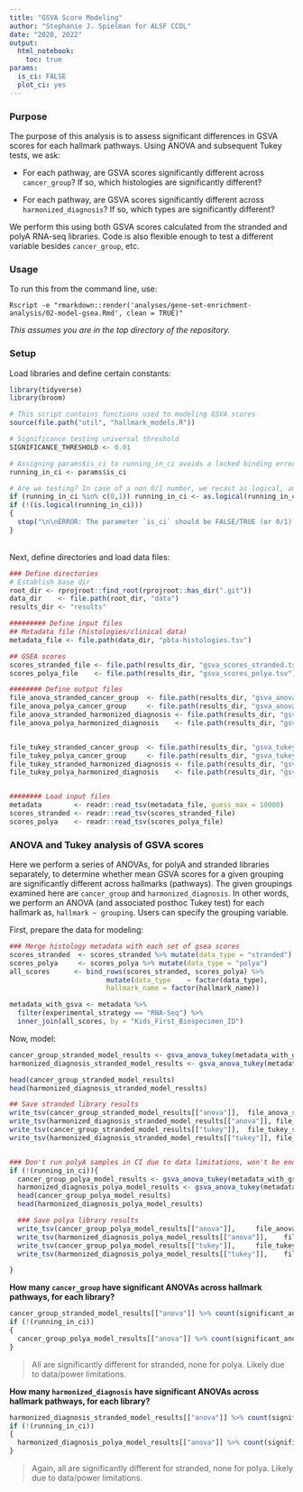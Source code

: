 ```yaml
---
title: "GSVA Score Modeling"
author: "Stephanie J. Spielman for ALSF CCDL"
date: "2020, 2022"
output: 
  html_notebook:
    toc: true
params:
  is_ci: FALSE
  plot_ci: yes
---
```


### Purpose

The purpose of this analysis is to assess significant differences in GSVA scores for each hallmark pathways. Using ANOVA and subsequent Tukey tests, we ask:

+ For each pathway, are GSVA scores significantly different across `cancer_group`? If so, which histologies are significantly different?

+ For each pathway, are GSVA scores significantly different across `harmonized_diagnosis`? If so, which types are significantly different?

We perform this using both GSVA scores calculated from the stranded and polyA RNA-seq libraries. Code is also flexible enough to test a different variable besides `cancer_group`, etc.

### Usage

To run this from the command line, use:
```
Rscript -e "rmarkdown::render('analyses/gene-set-enrichment-analysis/02-model-gsea.Rmd', clean = TRUE)" 
```
_This assumes you are in the top directory of the repository._

### Setup

Load libraries and define certain constants:

```r
library(tidyverse)
library(broom)

# This script contains functions used to modeling GSVA scores
source(file.path("util", "hallmark_models.R"))

# Significance testing universal threshold
SIGNIFICANCE_THRESHOLD <- 0.01

# Assigning params$is_ci to running_in_ci avoids a locked binding error
running_in_ci <- params$is_ci

# Are we testing? In case of a non 0/1 number, we recast as logical, and then ensure logical.
if (running_in_ci %in% c(0,1)) running_in_ci <- as.logical(running_in_ci)
if (!(is.logical(running_in_ci)))
{
  stop("\n\nERROR: The parameter `is_ci` should be FALSE/TRUE (or 0/1).")
}

```


<br>
Next, define directories and load data files:

```r
### Define directories
# Establish base dir
root_dir <- rprojroot::find_root(rprojroot::has_dir(".git"))
data_dir    <- file.path(root_dir, "data") 
results_dir <- "results"

######### Define input files
## Metadata file (histologies/clinical data)
metadata_file <- file.path(data_dir, "pbta-histologies.tsv")

## GSEA scores
scores_stranded_file <- file.path(results_dir, "gsva_scores_stranded.tsv")
scores_polya_file    <- file.path(results_dir, "gsva_scores_polya.tsv")

######## Define output files
file_anova_stranded_cancer_group  <- file.path(results_dir, "gsva_anova_stranded_cancer_group.tsv.gz")
file_anova_polya_cancer_group     <- file.path(results_dir, "gsva_anova_polya_cancer_group.tsv.gz")
file_anova_stranded_harmonized_diagnosis <- file.path(results_dir, "gsva_anova_stranded_harmonized_diagnosis.tsv.gz")
file_anova_polya_harmonized_diagnosis    <- file.path(results_dir, "gsva_anova_polya_harmonized_diagnosis.tsv.gz")


file_tukey_stranded_cancer_group  <- file.path(results_dir, "gsva_tukey_stranded_cancer_group.tsv.gz")
file_tukey_polya_cancer_group     <- file.path(results_dir, "gsva_tukey_polya_cancer_group.tsv.gz")
file_tukey_stranded_harmonized_diagnosis <- file.path(results_dir, "gsva_tukey_stranded_harmonized_diagnosis.tsv.gz")
file_tukey_polya_harmonized_diagnosis    <- file.path(results_dir, "gsva_tukey_polya_harmonized_diagnosis.tsv.gz")


######## Load input files
metadata        <- readr::read_tsv(metadata_file, guess_max = 10000)
scores_stranded <- readr::read_tsv(scores_stranded_file)
scores_polya    <- readr::read_tsv(scores_polya_file)
```



### ANOVA and Tukey analysis of GSVA scores

Here we perform a series of ANOVAs, for polyA and stranded libraries separately, to determine whether mean GSVA scores for a given grouping are significantly different across hallmarks (pathways). The given groupings examined here are `cancer_group` and `harmonized_diagnosis`. 
In other words, we perform an ANOVA (and associated posthoc Tukey test) for each hallmark as, `hallmark ~ grouping`. Users can specify the grouping variable.

First, prepare the data for modeling:

```r

### Merge histology metadata with each set of gsea scores
scores_stranded  <- scores_stranded %>% mutate(data_type = "stranded")
scores_polya     <- scores_polya %>% mutate(data_type = "polya")
all_scores      <- bind_rows(scores_stranded, scores_polya) %>%
                        mutate(data_type    = factor(data_type),
                        hallmark_name = factor(hallmark_name))

metadata_with_gsva <- metadata %>%
  filter(experimental_strategy == "RNA-Seq") %>%
  inner_join(all_scores, by = "Kids_First_Biospecimen_ID")
```


Now, model:

```r
cancer_group_stranded_model_results <- gsva_anova_tukey(metadata_with_gsva, cancer_group, "stranded", SIGNIFICANCE_THRESHOLD) 
harmonized_diagnosis_stranded_model_results <- gsva_anova_tukey(metadata_with_gsva, harmonized_diagnosis, "stranded", SIGNIFICANCE_THRESHOLD) 

head(cancer_group_stranded_model_results)
head(harmonized_diagnosis_stranded_model_results)

## Save stranded library results
write_tsv(cancer_group_stranded_model_results[["anova"]],  file_anova_stranded_cancer_group)
write_tsv(harmonized_diagnosis_stranded_model_results[["anova"]], file_anova_stranded_harmonized_diagnosis)
write_tsv(cancer_group_stranded_model_results[["tukey"]],  file_tukey_stranded_cancer_group)
write_tsv(harmonized_diagnosis_stranded_model_results[["tukey"]], file_tukey_stranded_harmonized_diagnosis)


### Don't run polyA samples in CI due to data limitations, won't be enough levels for ANOVA
if (!(running_in_ci)){
  cancer_group_polya_model_results <- gsva_anova_tukey(metadata_with_gsva, cancer_group, "polya", SIGNIFICANCE_THRESHOLD)
  harmonized_diagnosis_polya_model_results <- gsva_anova_tukey(metadata_with_gsva, harmonized_diagnosis, "polya", SIGNIFICANCE_THRESHOLD)
  head(cancer_group_polya_model_results)
  head(harmonized_diagnosis_polya_model_results)

  ### Save polya library results
  write_tsv(cancer_group_polya_model_results[["anova"]],     file_anova_polya_cancer_group)
  write_tsv(harmonized_diagnosis_polya_model_results[["anova"]],    file_anova_polya_harmonized_diagnosis)
  write_tsv(cancer_group_polya_model_results[["tukey"]],     file_tukey_polya_cancer_group)
  write_tsv(harmonized_diagnosis_polya_model_results[["tukey"]],    file_tukey_polya_harmonized_diagnosis)

}
```

**How many `cancer_group` have significant ANOVAs across hallmark pathways, for each library?**

```r
cancer_group_stranded_model_results[["anova"]] %>% count(significant_anova)
if (!(running_in_ci))
{
  cancer_group_polya_model_results[["anova"]] %>% count(significant_anova)
}
```

> All are significantly different for stranded, none for polya. Likely due to data/power limitations.

**How many `harmonized_diagnosis` have significant ANOVAs across hallmark pathways, for each library?**
```r
harmonized_diagnosis_stranded_model_results[["anova"]] %>% count(significant_anova)
if (!(running_in_ci))
{
  harmonized_diagnosis_polya_model_results[["anova"]] %>% count(significant_anova)
}
```

> Again, all are significantly different for stranded, none for polya. Likely due to data/power limitations.
